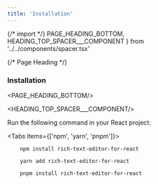 ```yaml
---
title: 'Installation'
---
```


{/* import */}
    PAGE_HEADING_BOTTOM,
    HEADING_TOP_SPACER___COMPONENT
} from '../../components/spacer.tsx'



{/* Page Heading */}
### Installation
<PAGE_HEADING_BOTTOM/>

<HEADING_TOP_SPACER___COMPONENT/>


Run the following command in your React project:

<Tabs items={['npm', 'yarn', 'pnpm']}>


  <Tab>

   ```shell copy
       npm install rich-text-editor-for-react
   ```
  </Tab>



  <Tab>

   ```shell copy
       yarn add rich-text-editor-for-react
   ```

  </Tab>

  <Tab>

   ```shell copy
       pnpm install rich-text-editor-for-react
   ```

  </Tab>


</Tabs>